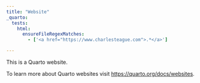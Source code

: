 ```yaml
---
title: "Website"
_quarto:
  tests:
    html:
      ensureFileRegexMatches:
        - ['<a href="https://www.charlesteague.com">.*</a>']

---
```


This is a Quarto website.

To learn more about Quarto websites visit <https://quarto.org/docs/websites>.
